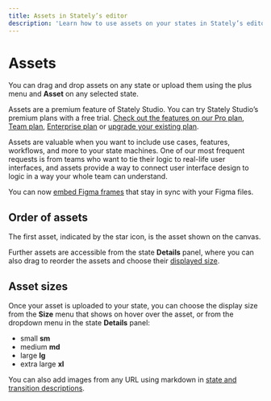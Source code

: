 ```yaml
---
title: Assets in Stately’s editor
description: 'Learn how to use assets on your states in Stately’s editor.'
---
```



# Assets

You can drag and drop assets on any state or upload them using the <Plus size={18} /> plus menu and <Paperclip size={18}/> **Asset** on any selected state.

<Callout>

Assets are a premium feature of Stately Studio. You can try Stately Studio’s premium plans with a free trial. [Check out the features on our Pro plan](studio-pro-plan.mdx), [Team plan](studio-team-plan.mdx), [Enterprise plan](studio-enterprise-plan.mdx) or [upgrade your existing plan](https://stately.ai/registry/billing).

</Callout>

Assets are valuable when you want to include use cases, features, workflows, and more to your state machines. One of our most frequent requests is from teams who want to tie their logic to real-life user interfaces, and assets provide a way to connect user interface design to logic in a way your whole team can understand.

<Callout>

You can now [embed Figma frames](figma.mdx) that stay in sync with your Figma files.

</Callout>

<EmbedMachine
  embedURL="https://stately.ai/registry/editor/embed/c447d996-cef1-421d-a422-8be695668764?mode=design&machineId=bf81f493-6855-43e7-a6aa-4551f1acdc6e"
  title="State assets"
/>

## Order of assets

The first asset, indicated by the <Star size={18}/> star icon, is the asset shown on the canvas.

Further assets are accessible from the state <Info size={18}/> **Details** panel, where you can also drag to reorder the assets and choose their [displayed size](#asset-sizes).

## Asset sizes

Once your asset is uploaded to your state, you can choose the display size from the **Size** menu that shows on hover over the asset, or from the dropdown menu in the state <Info size={18}/> **Details** panel:

- small **sm**
- medium **md**
- large **lg**
- extra large **xl**

<Callout>

You can also add images from any URL using markdown in [state and transition descriptions](descriptions.mdx).

</Callout>
